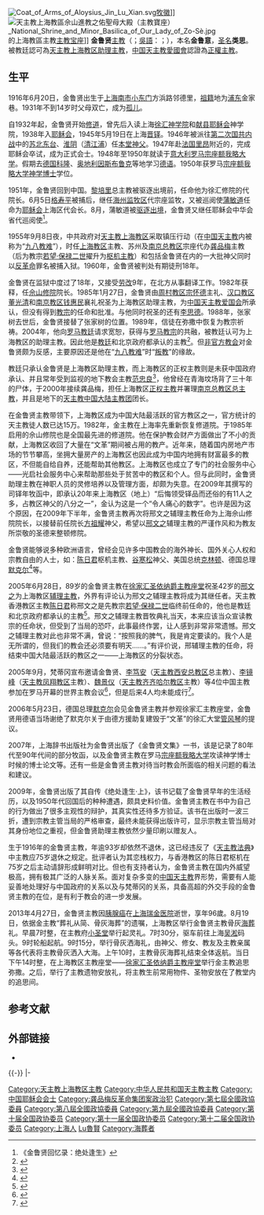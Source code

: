 {{Multiple issues|
{{Citecheck|time=2022-03-16T05:15:14+00:00}}
{{Refimprove|time=2022-03-16T05:15:14+00:00}}
}}
{{Infobox person
| name = 金魯賢
| image = Bishop Jin Luxian (cropped).jpg
| image_size = 200px
| caption = 金魯賢
| birth_name = 金鲁意
| birth_date = 1916年6月
| birth_place = {{ROC-1912|江苏省}}[[上海县|上海县]][[南市|南市]][[小东门|小东门]]方浜路邻德里
| death_date = {{Death date|2013|4|27}}
| death_place = {{PRC}}[[上海市|上海市]][[黄浦区|黄浦区]][[上海交通大学医学院附属瑞金医院|瑞金医院]]
| nationality = {{PRC}}
| denomination = [[罗马天主教|罗马天主教]]
| almamater = [[宗座额我略大学|宗座额我略大学]]
| occupation = [[天主教上海教区|天主教上海教区]][[助理主教|助理主教]]（[[罗马教廷|罗马教廷]]認可）、[[正權主教|正權主教]]（[[中国天主教愛國會|中国天主教愛國會]]認可）
}}
[[File:Coat_of_Arms_of_Aloysius_Jin_Lu_Xian.svg|right]][[牧徽|牧徽]]]]
[[File:天主教上海教區佘山進教之佑聖母大殿（主教寶座）_National_Shrine_and_Minor_Basilica_of_Our_Lady_of_Zo-Sè.jpg|thumb]]的上海教區主教[[主教座位|主教宝座]]]]
'''金鲁贤'''[[主教|主教]]（'''{{lang|la|Aloysius Jin Luxian}}'''；[[吳語|吳語]]：{{lang|wu|'''Cin Lu-yie'''}}；{{bd|1916年|6月20日|2013年|4月27日|catIdx=Jin金}}），本名'''金鲁意'''，[[圣名|圣名]]'''类思'''。被教廷認可為[[天主教上海教区|天主教上海教区]][[助理主教|助理主教]]，[[中国天主教愛國會|中国天主教愛國會]]認證為[[正權主教|正權主教]]。

== 生平 ==
1916年6月20日，金鲁贤出生于[[上海市_(中华民国)|上海]][[南市|南市]][[小东门|小东门]]方浜路邻德里，[[祖籍|祖籍]]地为[[浦东|浦东]]金家巷。1931年不到14岁时父母双亡，成为[[孤儿|孤儿]]。

自1932年起，金鲁贤开始[[修道_(基督教)|修道]]，曾先后入读上海[[徐汇神学院|徐汇神学院]]和[[献县|献县]][[耶稣会|耶稣会]]神学院，1938年入[[耶稣会|耶稣会]]，1945年5月19日在上海[[晋铎|晋铎]]。1946年被派往[[第二次国共内战|第二次国共内战]]中的[[苏北|苏北]][[东台|东台]]、[[淮阴|淮阴]]（[[清江浦|清江浦]]）任[[本堂神父|本堂神父]]。1947年赴[[法国|法国]][[里昂|里昂]]附近的{{tsl|en|Paray-le-Monial|巴莱慕尼亚}}，完成耶稣会卒试，成为正式会士。1948年至1950年就读于[[意大利|意大利]][[罗马|罗马]][[宗座额我略大学|宗座额我略大学]]。假期去[[德国|德国]][[科隆|科隆]]、[[奥地利|奥地利]][[因斯布鲁克|因斯布鲁克]]等地学习[[德语|德语]]。1950年获罗马[[宗座额我略大学|宗座额我略大学]][[神学博士|神学博士]]学位。

1951年，金鲁贤回到中国。[[黎培里|黎培里]]总主教被驱逐出境前，任命他为徐汇修院的代院长。6月5日[[格寿平|格寿平]]被捕后，继任[[海州监牧区|海州监牧区]]代宗座监牧，又被巡阅使[[蒲敏道|蒲敏道]]任命为[[耶稣会|耶稣会]]上海区代会长。8月，蒲敏道被[[驱逐出境|驱逐出境]]，金鲁贤又继任耶稣会中华会省代巡阅使<ref>《金鲁贤回忆录：绝处逢生》</ref>。

1955年9月8日夜，中共政府对[[天主教上海教区|天主教上海教区]]采取镇压行动（在[[中国天主教|中国天主教]]内被称为“[[九八教难|九八教难]]”），时任[[上海教区|上海教区]]主教、苏州及[[南京总教区|南京总教区]]宗座代办[[龚品梅|龚品梅]]主教（后为教宗[[若望·保禄二世|若望·保禄二世]]擢升为[[枢机主教|枢机主教]]）和包括金鲁贤在内的一大批神父同时以[[反革命|反革命]]罪名被捕入狱。1960年，金鲁贤被判处有期徒刑18年。

金鲁贤在监狱中度过了18年，又接受[[劳改|劳改]]9年，在北方从事翻译工作。1982年获释，任[[佘山修院|佘山修院]]院长。1985年1月27日，金鲁贤由[[天主教周村教区|周村教区]][[宗怀德|宗怀德]]主礼、[[天主教汉口教区|汉口教区]][[董光清|董光清]]和[[天主教南京教区|南京教区]][[钱惠民|钱惠民]]襄礼祝圣为上海教区助理主教，为[[中国天主教爱国会|中国天主教爱国会]]所承认，但没有得到[[教宗|教宗]]的任命和批准。与他同时祝圣的还有[[李思德|李思德]]。1988年，张家树去世后，金鲁贤接替了张家树的位置。1989年，信徒在弥撒中恢复为教宗祈祷。2004年，他向[[罗马教廷|罗马教廷]]请求宽恕，获得与[[罗马教宗|罗马教宗]]的共融，被教廷认可为上海教区的助理主教。因此他是[[教廷|教廷]]和北京政府都承认的主教<ref>{{cite web |url = http://www.asianews.it/index.php?l=zh&art=4078&dos=62&size=A |date = 2005-01-07 |accessdate = 2008-03-19 |title = 主教会议 - 中国 金鲁贤主教（资料） |website = 天亚社中文网 |language = zh |archive-date = 2014-05-02 |archive-url = https://web.archive.org/web/20140502004841/http://www.asianews.it/index.php?l=zh&art=4078&dos=62&size=A |dead-url = no }}</ref>。但[[中国天主教地下教会|非官方教会]]对金鲁贤颇为反感，主要原因还是他在“[[九八教难|九八教难]]”时“[[叛教|叛教]]”的缘故。

教廷只承认金鲁贤是上海教区助理主教，而上海教区的正权主教则是未获中国政府承认、并且常年受到监视的地下教会主教[[范忠良|范忠良]]<ref>{{cite news |title = 上海教區主教祝聖令信眾困惑 |url = http://china.ucanews.com/2012/07/05/%E4%B8%8A%E6%B5%B7%E6%95%99%E5%8D%80%E4%B8%BB%E6%95%99%E7%A5%9D%E8%81%96%E4%BB%A4%E4%BF%A1%E7%9C%BE%E5%9B%B0%E6%83%91/ |publisher = 天亞社 |date = 2012-07-05 |access-date = 2012-07-10 |archive-url = https://web.archive.org/web/20120718062232/http://china.ucanews.com/2012/07/05/%E4%B8%8A%E6%B5%B7%E6%95%99%E5%8D%80%E4%B8%BB%E6%95%99%E7%A5%9D%E8%81%96%E4%BB%A4%E4%BF%A1%E7%9C%BE%E5%9B%B0%E6%83%91/ |archive-date = 2012-07-18 |dead-url = yes }}</ref>，他曾经在青海坟场背了三十年的尸体，于2000年接续龚品梅，担任上海教区[[正权主教|正权主教]]并署理[[南京总教区|南京总教区]][[总主教|总主教]]，并且是地下的[[天主教中国大陆主教团|天主教中国大陆主教团]]团长。

在金鲁贤主教带领下，上海教区成为中国大陆最活跃的官方教区之一，官方统计的天主教徒人数已达15万。1982年，金主教在上海率先重新恢复修道院。于1985年启用的佘山修院也是全国最先进的修道院。他在保护教会财产方面做出了不小的贡献，上海教区收回了大量在“文革”期间被占用的教产。近年来，随着国内房地产市场的节节攀高，坐拥大量房产的上海教区也因此成为中国内地拥有财富最多的教区，不但能自给自养，还能帮助其他教区。上海教区也成立了专门的社会服务中心——光启社会服务中心来帮助那些处于贫苦中的教区和个人。但与此同时，金鲁贤助理主教在神职人员的灵修培养以及管理方面，却颇为失意。在2009年其撰写的司铎年牧函中，即承认20年来上海教区（地上）“后悔领受铎品而还俗的有11人之多，占教区神父的八分之一”，金认为这是一个“令人痛心的数字”。也许是因为这个原因，在2009年下半年，金鲁贤主教再次将邢文之辅理主教任命为上海佘山修院院长，以接替前任院长[[方祖耀|方祖耀]]神父，希望以[[邢文之|邢文之]]辅理主教的严谨作风和为教友所崇敬的圣德来整顿修院。

金鲁贤能够说多种欧洲语言，曾经会见许多中国教会的海外神长、国外关心人权和宗教自由的人士，如：[[陈日君|陈日君]]枢机主教、[[谷寒松|谷寒松]]神父、美国总统[[比尔·克林顿|克林顿]]、德国总理[[默克尔|默克尔]]<ref>{{cite web |url = http://www.cncatholic.org/news/200605/20449.html |date = 2007-01-07 |accessdate = 2008-03-19 |title = 德国总理默克尔拜会金鲁贤主教 |website = 天亚社中文网 |language = zh |archive-date = 2008-10-08 |archive-url = https://web.archive.org/web/20081008011230/http://www.cncatholic.org/news/200605/20449.html |dead-url = yes }}</ref>等。

2005年6月28日，89岁的金鲁贤主教在[[徐家汇圣依纳爵主教座堂|徐家汇圣依纳爵主教座堂]]祝圣42岁的[[邢文之|邢文之]]为上海教区[[辅理主教|辅理主教]]，外界有评论认为邢文之辅理主教将成为其继任者。天主教香港教区主教[[陈日君|陈日君]]称邢文之是先教宗[[若望·保禄二世|若望·保禄二世]]临终前任命的，他也是教廷和北京政府都承认的主教<ref>{{cite web |url = http://www.gospelherald.com/template/view.htm?code=gen&id=686&c_lang=GB |date = 2005-06-29 |accessdate = 2008-03-19 |title = 上海新辅理主教据称爲中梵共同任命 |work = 基督日报 |language = zh}}</ref>。邢文之辅理主教晋牧典礼当天，本来应该当众宣读教宗的任命状，但受到了当局的恐吓，此事最终作罢，让人感到非常非常遗憾。邢文之辅理主教对此也非常不满，曾说：“按照我的脾气，我是肯定要读的。我个人是无所谓的，但我们的教会还必须要有明天……。”有评价说，邢辅理主教的任命，将结束中国大陆最活跃的教区之一——上海教区的分裂状态。

2005年9月，梵蒂冈宣布邀请金鲁贤、[[李笃安|李笃安]]（[[天主教西安总教区|天主教西安总教区]]总主教）、[[李镜峰|李镜峰]]（[[天主教凤翔教区|天主教凤翔教区]]主教）、[[魏景仪|魏景仪]]（[[天主教齐齐哈尔教区|天主教齐齐哈尔教区]]主教）等4位中国主教参加在罗马开幕的世界主教会议<ref>{{cite web |url = http://www.asianews.it/index.php?l=zh&art=4081 |date = 2005-06-29 |accessdate = 2008-03-19 |title = 教宗任命四位中国主教为主教会议成员 |website = 天亚社中文网 |language = zh |archive-date = 2014-05-02 |archive-url = https://web.archive.org/web/20140502005112/http://www.asianews.it/index.php?l=zh&art=4081 |dead-url = no }}</ref>，但是后来4人均未能成行<ref>{{cite web |url = http://www.asianews.it/index.php?l=zh&art=4236 |date = 2005-06-29 |accessdate = 2008-03-19 |title = 四位中国大陆主教将不出席主教会议 |website = 天亚社中文网 |language = zh |archive-date = 2014-05-02 |archive-url = https://web.archive.org/web/20140502003613/http://www.asianews.it/index.php?l=zh&art=4236 |dead-url = no }}</ref>。

2006年5月23日，德国总理[[默克尔|默克尔]]会见金鲁贤主教并参观徐家汇主教座堂，金鲁贤用德语当场谢绝了默克尔关于由德方援助复建毁于“文革”的徐汇大堂[[管风琴|管风琴]]的提议。

2007年，上海辞书出版社为金鲁贤出版了《金鲁贤文集》一书，该是记录了80年代至90年代间的部分牧函，以及金鲁贤主教在罗马[[宗座额我略大学|宗座额我略大学]]攻读神学博士时候的博士论文等。还有一些是金鲁贤主教对待当时教会所面临的相关问题的看法和建议。

2009年，金鲁贤出版了其自传《绝处逢生·上》，该书记载了金鲁贤早年的生活经历，以及1950年代回国后的种种遭遇，颇具史料价值。金鲁贤主教在书中为自己的行为做出了很多主观性的辩护，其真实性还待多方验证。该书在出版时一波三折，遭到宗教主管当局的严格审查，最终未能获得出版许可，显示宗教主管当局对其身份地位之重视，但金鲁贤助理主教依然少量印刷以赠友人。

生于1916年的金鲁贤主教，年逾93岁却依然不退休，这已经违反了《[[天主教法典|天主教法典]]》中主教应75岁退休之规定。批评者认为其恋栈权力，与香港教区的陈日君枢机在75岁之后主动请辞形成鲜明对比。但也有支持者认为，金鲁贤主教在国内外威望极高，拥有极其广泛的人脉关系。面对复杂多变的[[中国天主教|中国天主教]]界形势，需要有人能妥善地处理好与中国政府的关系以及与梵蒂冈的关系，具备高超的外交手段的金鲁贤主教的在位，是有利于教会的进一步发展。

2013年4月27日，金鲁贤主教因[[胰腺癌|胰腺癌]]在[[上海瑞金医院|上海瑞金医院]]逝世，享年96歲。8月19日，依据金主教“葬礼从简、骨灰海葬”的遗嘱，上海教区举行金鲁贤主教骨灰[[海葬|海葬]]礼。早晨7时整，在主教府[[小圣堂|小圣堂]]举行起灵礼。7时30分，驱车前往上海[[吴淞|吴淞]]码头。9时轮船起航。9时15分，举行骨灰洒海礼，由神父、修女、教友及主教亲属等各代表将主教骨灰洒入大海。上午10时，主教骨灰海葬礼结束全体返航。当日下午14时整，在上海教区主教座堂——[[徐家汇圣依纳爵主教座堂|徐家汇圣依纳爵主教座堂]]举行金主教追思弥撒。之后，举行了主教遗物安放礼，将主教生前常用物件、圣物安放在了教堂内的追思间。

== 参考文献 ==
{{Reflist|30em}}

== 外部链接 ==
* {{Commons category-inline|Aloysius Jin Luxian}}
{{-}}
{{s-start}}
{{s-rel}}
{{s-before|[[张家树|张家树]]}}
{{s-title|[[天主教上海教区|天主教上海教区]][[主教|主教]]（[[自选自圣|自选自圣]]）|1988年－2013年}}
{{s-none|rows=3|悬缺}}
{{s-before|[[范忠良|范忠良]]}}
{{s-title|[[天主教上海教区|天主教上海教区]][[助理主教|助理主教]]（[[圣座|圣座]]认可）|2004年－2013年}}
{{s-new|rows=3}}
{{s-title|[[中国天主教佘山修院|中国天主教佘山修院]][[董事长|董事长]]|?－?}}
|-
{{s-title|[[中国天主教佘山修院|中国天主教佘山修院]]院长|?－?}}
{{s-after|[[邢文之|邢文之]]主教}}
{{s-title|[[天主教上海教区光启社|天主教上海教区光启社]]社长|?－?}}
{{s-after|[[姚景星|姚景星]]神父}}
{{s-end}}
{{中国基督教史|PRC}}

{{Normdaten
|TYP = p
|GND = 132765667
|LCCN = n/2008/018275
|VIAF = 161146159
}}

{{DEFAULTSORT:Jin金魯賢}}
[[Category:天主教上海教区主教|Category:天主教上海教区主教]]
[[Category:中华人民共和国天主教主教|Category:中华人民共和国天主教主教]]
[[Category:中国耶稣会会士|Category:中国耶稣会会士]]
[[Category:龚品梅反革命集团案政治犯|Category:龚品梅反革命集团案政治犯]]
[[Category:第七屆全國政協委員|Category:第七屆全國政協委員]]
[[Category:第八屆全國政協委員|Category:第八屆全國政協委員]]
[[Category:第九屆全國政協委員|Category:第九屆全國政協委員]]
[[Category:第十届全国政协委员|Category:第十届全国政协委员]]
[[Category:第十一届全国政协委员|Category:第十一届全国政协委员]]
[[Category:第十二届全国政协委员|Category:第十二届全国政协委员]]
[[Category:上海人|Category:上海人]]
[[Category:金姓|Lu魯賢]]
[[Category:海葬者|Category:海葬者]]
